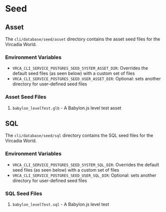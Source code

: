# Seed

## Asset

The `cli/database/seed/asset` directory contains the asset seed files for the Vircadia World.

### Environment Variables

- <code>VRCA_CLI_SERVICE_POSTGRES_SEED_SYSTEM_ASSET_DIR</code>: Overrides the default seed files (as seen below) with a custom set of files
- <code>VRCA_CLI_SERVICE_POSTGRES_SEED_USER_ASSET_DIR</code>: Optional: sets another directory for user-defined seed files

### Asset Seed Files

1. `babylon_levelTest.glb` - A Babylon.js level test asset

## SQL

The `cli/database/seed/sql` directory contains the SQL seed files for the Vircadia World.

### Environment Variables

- <code>VRCA_CLI_SERVICE_POSTGRES_SEED_SYSTEM_SQL_DIR</code>: Overrides the default seed files (as seen below) with a custom set of files
- <code>VRCA_CLI_SERVICE_POSTGRES_SEED_USER_SQL_DIR</code>: Optional: sets another directory for user-defined seed files

### SQL Seed Files

1. `babylon_levelTest.sql` - A Babylon.js level test

